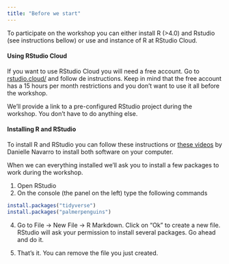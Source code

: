 ```yaml
---
title: "Before we start"
---
```


To participate on the workshop you can either install R (>4.0) and Rstudio (see instructions bellow) or use and instance of R at RStudio Cloud.

#### Using RStudio Cloud

If you want to use RStudio Cloud you will need a free account. Go to [rstudio.cloud/](https://rstudio.cloud/) and follow de instructions. Keep in mind that the free account has a 15 hours per month restrictions and you don't want to use it all before the workshop.

We'll provide a link to a pre-configured RStudio project during the workshop. You don't have to do anything else. 

#### Installing R and RStudio

To install R and RStudio you can follow these instructions or [these videos](ver link) by Danielle Navarro to install both software on your computer.

When we can everything installed we'll ask you to install a few packages to work during the workshop. 

1. Open RStudio
2. On the console (the panel on the left) type the following commands

```r
install.packages("tidyverse")
install.packages("palmerpenguins")
```

4. Go to File -> New File -> R Markdown. Click on "Ok" to create a new file. RStudio will ask your permission to install several packages. Go ahead and do it. 

5. That's it. You can remove the file you just created.
